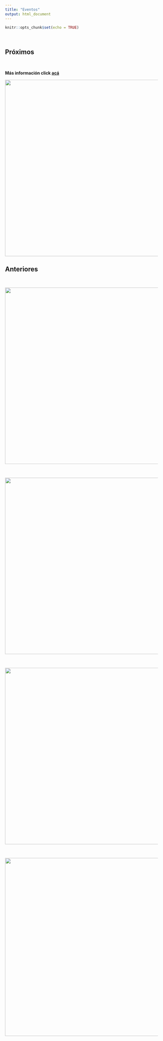 ```yaml
---
title: "Eventos"
output: html_document
---
```


```r
knitr::opts_chunk$set(echo = TRUE)
```

\

## **Próximos**

\

**Más información click [acá](https://mapandres.github.io/curso_gee/)**

![](images/gif_intro_GEE-01.gif){width="581"}


## **Anteriores**

\

![](images/charla_eco_pai.jpeg){width="581"}

\

![](images/flyer.png){width="581"}

\

![](images/gif_espacial_2.gif){width="581"}

\

![](images/gif_curso_espacial.gif){width="586"}
